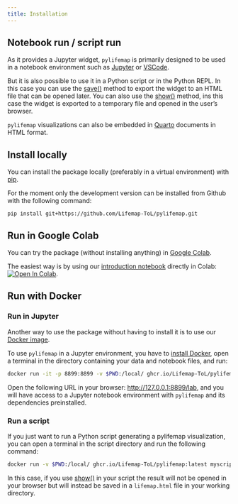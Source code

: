 ```yaml
---
title: Installation
---
```


## Notebook run / script run

As it provides a Jupyter widget, `pylifemap` is primarily designed to be used in a notebook environment such as [Jupyter](https://jupyter.org) or [VSCode](https://code.visualstudio.com/docs/datascience/jupyter-notebooks). 

But it is also possible to use it in a Python script or in the Python REPL. In this case you can use the [save()](`~pylifemap.Lifemap.save`) method to export the widget to an HTML file that can be opened later. You can also use the [show()](`~pylifemap.Lifemap.show`) method, ins this case the widget is exported to a temporary file and opened in the user's browser.

::: {.callout-note}
`pylifemap` visualizations can also be embedded in [Quarto](https://quarto.org) documents in HTML format.
:::

## Install locally

You can install the package locally (preferably in a virtual environment) with [pip](https://pypi.org/project/pip/).

For the moment only the development version can be installed from Github with the following command:

```shell
pip install git+https://github.com/Lifemap-ToL/pylifemap.git
```

## Run in Google Colab

You can try the package (without installing anything) in [Google Colab](https://colab.research.google.com/).

The easiest way is by using our [introduction notebook](https://colab.research.google.com/github/Lifemap-ToL/pylifemap/blob/master/notebooks/introduction.ipynb) directly in Colab: [![Open In Colab](https://colab.research.google.com/assets/colab-badge.svg)](https://colab.research.google.com/github/Lifemap-ToL/pylifemap/blob/master/notebooks/introduction.ipynb).


## Run with Docker

### Run in Jupyter

Another way to use the package without having to install it is to use our [Docker image](https://github.com/Lifemap-ToL/pylifemap/pkgs/container/pylifemap).

To use `pylifemap` in a Jupyter environment, you have to [install Docker](https://docs.docker.com/engine/install/), open a terminal in the directory containing your data and notebook files, and run:

```sh
docker run -it -p 8899:8899 -v $PWD:/local/ ghcr.io/Lifemap-ToL/pylifemap:latest
```

Open the following URL in your browser: <http://127.0.0.1:8899/lab>, and you will have access to a Jupyter notebook environment with `pylifemap` and its dependencies preinstalled.

### Run a script

If you just want to run a Python script generating a pylifemap visualization, you can open a terminal in the script directory and run the following command:

```sh
docker run -v $PWD:/local/ ghcr.io/Lifemap-ToL/pylifemap:latest myscript.py
```

In this case, if you use [show()](`~pylifemap.Lifemap.show`) in your script the result will not be opened in your browser but will instead be saved in a `lifemap.html` file in your working directory.